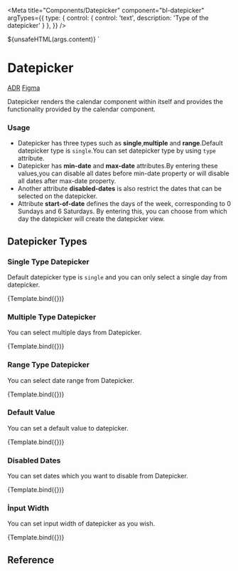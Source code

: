 
<Meta
  title="Components/Datepicker"
  component="bl-datepicker"
  argTypes={{
    type: {
      control: {
        control: 'text',
        description: 'Type of the datepicker'
      }
    },
  }}
/>

  <bl-datepicker
    label=${ifDefined(args.label)}
    placeholder=${ifDefined(args.placeholder)}
    type=${ifDefined(args.type)}
    min-date=${ifDefined(args.minDate)}
    max-date=${ifDefined(args.maxDate)}
    start-of-week=${ifDefined(args.startOfWeek)}
    locale=${ifDefined(args.locale)}
    default-value=${ifDefined(args.defaultValue)}
    input-width=${ifDefined(args.inputWidth)}
    disabled-dates=${ifDefined(args.disabledDates)}>${unsafeHTML(args.content)}
  </bl-datepicker>`




# Datepicker

<bl-badge icon="document">[ADR](https://github.com/Trendyol/baklava/issues/894)</bl-badge>
<bl-badge
  icon="puzzle">[Figma](https://www.figma.com/file/RrcLH0mWpIUy4vwuTlDeKN/Baklava-Design-Guide?type=design&node-id=1412-8914&mode=design&t=b0kU7tBfJQFvz2at-0)</bl-badge>

Datepicker renders the calendar component within itself and provides the functionality provided by the calendar component.

### Usage

* Datepicker has three types such as **single**,**multiple** and **range**.Default datepicker type is `single`.You can set datepicker type by using `type` attribute.
* Datepicker has **min-date** and **max-date** attributes.By entering these values,you can disable all dates before min-date property or will disable all dates after max-date property.
* Another attribute **disabled-dates** is also restrict the dates that can be selected on the datepicker.
* Attribute **start-of-date** defines the days of the week, corresponding to 0 Sundays and 6 Saturdays. By entering this, you can choose from which day the datepicker will create the datepicker view.


## Datepicker Types

### Single Type Datepicker

Default datepicker type is `single` and you can only select a single day from datepicker.

<Canvas>
  <Story name="Single Type Datepicker"
         args={{ type: 'single', label: 'Single Datepicker', placeholder: 'Select a date' }}>
    {Template.bind({})}
  </Story>
</Canvas>

### Multiple Type Datepicker

You can select multiple days from Datepicker.

<Canvas>
  <Story name="Multiple Type Datepicker" args={{
    type: 'multiple',
    label: 'Multiple Datepicker',
    placeholder: 'Select multiple dates',
    disabledDates: `["${new Date(new Date().getFullYear(), new Date().getMonth(), new Date().getDate() + 2)}"]`
  }}>
    {Template.bind({})}
  </Story>
</Canvas>

### Range Type Datepicker

You can select date range from Datepicker.

<Canvas>
  <Story name="Range Type Datepicker"
         args={{ type: 'range', label: 'Range Datepicker', placeholder: 'Select date range' }}>
    {Template.bind({})}
  </Story>
</Canvas>

### Default Value

You can set a default value to datepicker.

<Canvas>
  <Story name="Default Value" args={{
    type: 'single',
    label: 'Single Datepicker',
    placeholder: 'Set default value',
    defaultValue: new Date(new Date().getFullYear(), new Date().getMonth(), new Date().getDate() + 2)
  }}>
    {Template.bind({})}
  </Story>
</Canvas>

### Disabled Dates

You can set dates which you want to disable from Datepicker.

<Canvas>
  <Story name="Disabled Dates" args={{
    type: 'multiple',
    label: 'Multiple Datepicker',
    placeholder: 'Set disabled dates',
    disabledDates: `["${new Date(new Date().getFullYear(), new Date().getMonth(), new Date().getDate() + 2)}"]`
  }}>
    {Template.bind({})}
  </Story>
</Canvas>

### İnput Width

You can set input width of datepicker as you wish.

<Canvas>
  <Story name="İnput Width"
         args={{ type: 'single', label: 'Change input width', placeholder: 'Set input width', inputWidth: 200 }}>
    {Template.bind({})}
  </Story>
</Canvas>

## Reference

<ArgsTable of="bl-datepicker" />
